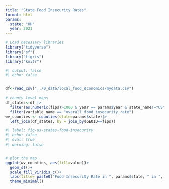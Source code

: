 ```yaml
---
title: "State Food Insecurity Rates"
format: html
params:
  state: "OH"
  year: 2021
---
```


```r
# Load necessary libraries
library("tidyverse")
library("sf")
library("tigris")
library("knitr")

```


```r
#| output: false
#| echo: false


df<-read_csv("../0_data/local_food_economics/mydata.csv")

# county level maps
df_states<-df |>
  filter(as.numeric(fips)>1000 & year == params$year & state_name!="US")|>
  filter(variable_name == "overall_food_insecurity_rate")
wv_counties <- counties(state=params$state)|>
  left_join(df_states, by = join_by(GEOID==fips))
```



```r
#| label: fig-us-states-food-insecurity
#| echo: false
#| eval: true
#| warning: false


# plot the map
ggplot(wv_counties, aes(fill=value))+
  geom_sf()+
  scale_fill_viridis_c()+
  labs(title= paste0("Food Insecurity Rate in ", params$state, " in ",  params$year), fill="Rate")+
  theme_minimal()

```